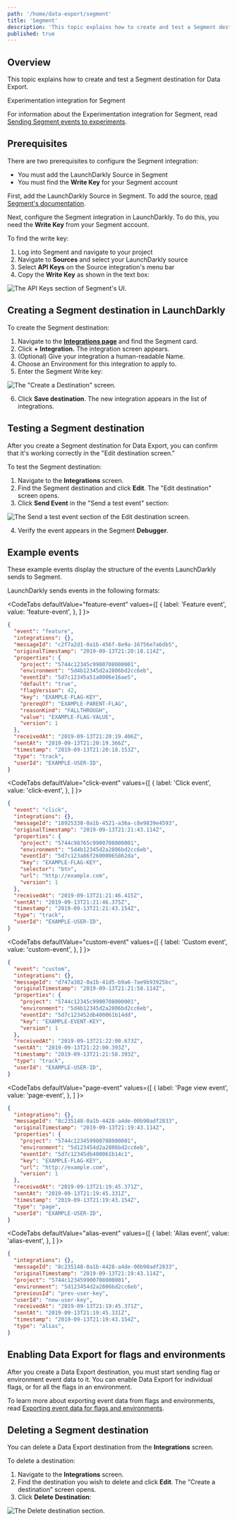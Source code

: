 ```yaml
---
path: '/home/data-export/segment'
title: 'Segment'
description: 'This topic explains how to create and test a Segment destination for Data Export.'
published: true
---
```


## Overview

This topic explains how to create and test a Segment destination for Data Export.

<Callout intent="info">
<CalloutTitle>Experimentation integration for Segment</CalloutTitle>
<CalloutDescription>

For information about the Experimentation integration for Segment, read [Sending Segment events to experiments](/home/experimentation/segment).

</CalloutDescription>
</Callout>

## Prerequisites

There are two prerequisites to configure the Segment integration:

- You must add the LaunchDarkly Source in Segment
- You must find the **Write Key** for your Segment account

First, add the LaunchDarkly Source in Segment. To add the source, [read Segment's documentation](https://segment.com/docs/connections/sources/catalog/cloud-apps/launchdarkly/).

Next, configure the Segment integration in LaunchDarkly. To do this, you need the **Write Key** from your Segment account.

To find the write key:

1. Log into Segment and navigate to your project
2. Navigate to **Sources** and select your LaunchDarkly source
3. Select **API Keys** on the Source integration's menu bar
4. Copy the **Write Key** as shown in the text box:

![The API Keys section of Segment's UI.](../../images/integrations-segment-write-key.png)


## Creating a Segment destination in LaunchDarkly

To create the Segment destination:

1. Navigate to the **[Integrations page](https://app.launchdarkly.com/default/integrations)** and find the Segment card.
2. Click **+ Integration.** The integration screen appears.
3. (Optional) Give your integration a human-readable Name.
4. Choose an Environment for this integration to apply to.
5. Enter the Segment Write key:

![The "Create a Destination" screen.](../../images/integrations-segment-create.png)


6. Click **Save destination**. The new integration appears in the list of integrations.

## Testing a Segment destination

After you create a Segment destination for Data Export, you can confirm that it's working correctly in the "Edit destination screen."

To test the Segment destination:

1. Navigate to the **Integrations** screen.
2. Find the Segment destination and click **Edit**. The "Edit destination" screen opens.
3. Click **Send Event** in the "Send a test event" section:

![The Send a test event section of the Edit destination screen.](../../images/integrations-segment-test-event.png)


4. Verify the event appears in the Segment **Debugger**.

## Example events

These example events display the structure of the events LaunchDarkly sends to Segment.

LaunchDarkly sends events in the following formats:

<CodeTabs
  defaultValue="feature-event"
  values={[
    { label: 'Feature event', value: 'feature-event', },
  ]
}>

<CodeTabItem value="feature-event">

```json
{
  "event": "feature",
  "integrations": {},
  "messageId": "c2f7a2d1-0a1b-456f-8e9a-16756e7a6db5",
  "originalTimestamp": "2019-09-13T21:20:18.114Z",
  "properties": {
    "project": "5744c12345c9900708000001",
    "environment": "5d4b12345d2a2806bd2cc6eb",
    "eventId": "5d7c12345a51a0006e16ae5",
    "default": "true",
    "flagVersion": 42,
    "key": "EXAMPLE-FLAG-KEY",
    "prereqOf": "EXAMPLE-PARENT-FLAG",
    "reasonKind": "FALLTHROUGH",
    "value": "EXAMPLE-FLAG-VALUE",
    "version": 1
  },
  "receivedAt": "2019-09-13T21:20:19.406Z",
  "sentAt": "2019-09-13T21:20:19.366Z",
  "timestamp": "2019-09-13T21:20:18.153Z",
  "type": "track",
  "userId": "EXAMPLE-USER-ID",
}
```

</CodeTabItem>
</CodeTabs>


<CodeTabs
  defaultValue="click-event"
  values={[
    { label: 'Click event', value: 'click-event', },
  ]
}>

<CodeTabItem value="click-event">

```json
{
  "event": "click",
  "integrations": {},
  "messageId": "18925338-0a1b-4521-a36a-c8e9839e4593",
  "originalTimestamp": "2019-09-13T21:21:43.114Z",
  "properties": {
    "project": "5744c98765c9900708000001",
    "environment": "5d4b12345d2a2806bd2cc6eb",
    "eventId": "5d7c123a86f26000065862da",
    "key": "EXAMPLE-FLAG-KEY",
    "selector": "btn",
    "url": "http://example.com",
    "version": 1
  },
  "receivedAt": "2019-09-13T21:21:46.415Z",
  "sentAt": "2019-09-13T21:21:46.375Z",
  "timestamp": "2019-09-13T21:21:43.154Z",
  "type": "track",
  "userId": "EXAMPLE-USER-ID",
}
```

</CodeTabItem>
</CodeTabs>


<CodeTabs
  defaultValue="custom-event"
  values={[
    { label: 'Custom event', value: 'custom-event', },
  ]
}>
<CodeTabItem value="custom-event">

```json
{
  "event": "custom",
  "integrations": {},
  "messageId": "d747a382-0a1b-41d5-b9a6-7ae9b93925bc",
  "originalTimestamp": "2019-09-13T21:21:58.114Z",
  "properties": {
    "project": "5744c12345c9900708000001",
    "environment": "5d4b12345d2a2806bd2cc6eb",
    "eventId": "5d7c123452db400061b14dd",
    "key": "EXAMPLE-EVENT-KEY",
    "version": 1
  },
  "receivedAt": "2019-09-13T21:22:00.673Z",
  "sentAt": "2019-09-13T21:22:00.393Z",
  "timestamp": "2019-09-13T21:21:58.393Z",
  "type": "track",
  "userId": "EXAMPLE-USER-ID",
}

```

</CodeTabItem>
</CodeTabs>

<CodeTabs
  defaultValue="page-event"
  values={[
    { label: 'Page view event', value: 'page-event', },
  ]
}>
<CodeTabItem value="page-event">

```json
{
  "integrations": {},
  "messageId": "8c235148-0a1b-4428-a4de-00b90adf2833",
  "originalTimestamp": "2019-09-13T21:19:43.114Z",
  "properties": {
    "project": "5744c123459900708000001",
    "environment": "5d123454d2a2806bd2cc6eb",
    "eventId": "5d7c12345db400061b14c1",
    "key": "EXAMPLE-FLAG-KEY",
    "url": "http://example.com",
    "version": 1
  },
  "receivedAt": "2019-09-13T21:19:45.371Z",
  "sentAt": "2019-09-13T21:19:45.331Z",
  "timestamp": "2019-09-13T21:19:43.154Z",
  "type": "page",
  "userId": "EXAMPLE-USER-ID",
}
```

</CodeTabItem>
</CodeTabs>

<CodeTabs
  defaultValue="alias-event"
  values={[
    { label: 'Alias event', value: 'alias-event', },
  ]
}>
<CodeTabItem value="alias-event">

```json
{
  "integrations": {},
  "messageId": "8c235148-0a1b-4428-a4de-00b90adf2833",
  "originalTimestamp": "2019-09-13T21:19:43.114Z",
  "project": "5744c123459900708000001",
  "environment": "5d123454d2a2806bd2cc6eb",
  "previousId": "prev-user-key",
  "userId": "new-user-key",
  "receivedAt": "2019-09-13T21:19:45.371Z",
  "sentAt": "2019-09-13T21:19:45.331Z",
  "timestamp": "2019-09-13T21:19:43.154Z",
  "type": "alias",
}
```

</CodeTabItem>
</CodeTabs>

## Enabling Data Export for flags and environments

After you create a Data Export destination, you must start sending flag or environment event data to it. You can enable Data Export for individual flags, or for all the flags in an environment.

To learn more about exporting event data from flags and environments, read [Exporting event data for flags and environments](/home/data-export#exporting-event-data-for-flags-and-environments).

## Deleting a Segment destination

You can delete a Data Export destination from the **Integrations** screen.

To delete a destination:

1. Navigate to the **Integrations** screen.
2. Find the destination you wish to delete and click **Edit**. The "Create a destination" screen opens.
3. Click **Delete Destination**:

![The Delete destination section.](../../images/destination-delete.png)
